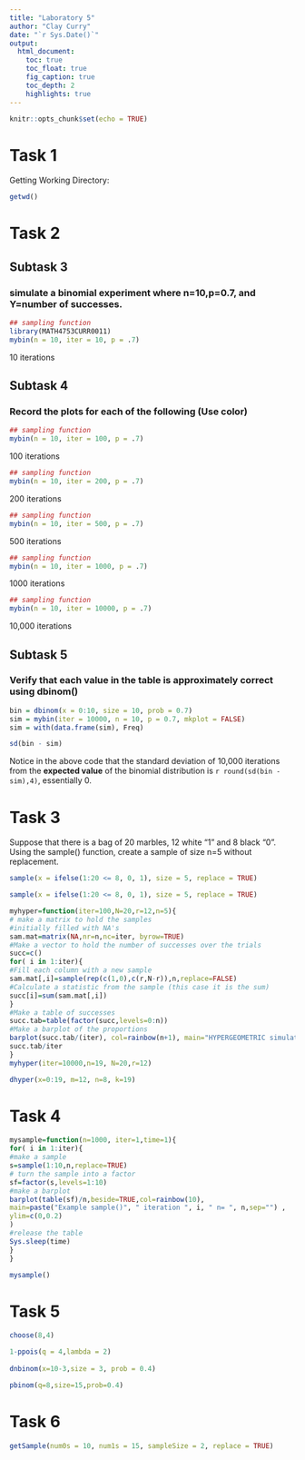 ---
title: "Laboratory 5"
author: "Clay Curry"
date: "`r Sys.Date()`"
output: 
  html_document:
    toc: true
    toc_float: true
    fig_caption: true
    toc_depth: 2
    highlights: true
---

```{r setup, include=FALSE}
knitr::opts_chunk$set(echo = TRUE)
```

# Task 1

Getting Working Directory:
```{r}
getwd()
```

# Task 2

## Subtask 3

### simulate a binomial experiment where n=10,p=0.7, and Y=number of successes.


```{r, cached=TRUE}
## sampling function
library(MATH4753CURR0011)
mybin(n = 10, iter = 10, p = .7)
```
10 iterations

## Subtask 4

### Record the plots for each of the following (Use color)


```{r}
## sampling function
mybin(n = 10, iter = 100, p = .7)
```
100 iterations

```{r}
## sampling function
mybin(n = 10, iter = 200, p = .7)
```
200 iterations

```{r}
## sampling function
mybin(n = 10, iter = 500, p = .7)
```
500 iterations

```{r}
## sampling function
mybin(n = 10, iter = 1000, p = .7)
```
1000 iterations

```{r}
## sampling function
mybin(n = 10, iter = 10000, p = .7)
```
10,000 iterations

## Subtask 5

### Verify that each value in the table is approximately correct using dbinom()
```{r, cached=TRUE, collapse=FALSE}
bin = dbinom(x = 0:10, size = 10, prob = 0.7)
sim = mybin(iter = 10000, n = 10, p = 0.7, mkplot = FALSE)
sim = with(data.frame(sim), Freq)

sd(bin - sim)
```
Notice in the above code that the standard deviation of 10,000 iterations from the **expected value** of the binomial distribution is `r round(sd(bin - sim),4)`, essentially 0.

# Task 3
Suppose that there is a bag of 20 marbles, 12 white "1" and 8 black "0".
Using the sample() function, create a sample of size n=5 without replacement.
```{r}
sample(x = ifelse(1:20 <= 8, 0, 1), size = 5, replace = TRUE)
```

```{r}
sample(x = ifelse(1:20 <= 8, 0, 1), size = 5, replace = TRUE)
```

```{r}
myhyper=function(iter=100,N=20,r=12,n=5){
# make a matrix to hold the samples
#initially filled with NA's
sam.mat=matrix(NA,nr=n,nc=iter, byrow=TRUE)
#Make a vector to hold the number of successes over the trials
succ=c()
for( i in 1:iter){
#Fill each column with a new sample
sam.mat[,i]=sample(rep(c(1,0),c(r,N-r)),n,replace=FALSE)
#Calculate a statistic from the sample (this case it is the sum)
succ[i]=sum(sam.mat[,i])
}
#Make a table of successes
succ.tab=table(factor(succ,levels=0:n))
#Make a barplot of the proportions
barplot(succ.tab/(iter), col=rainbow(n+1), main="HYPERGEOMETRIC simulation", xlab="Number of successes")
succ.tab/iter
}
myhyper(iter=10000,n=19, N=20,r=12)

dhyper(x=0:19, m=12, n=8, k=19)
```

# Task 4

```{r}
mysample=function(n=1000, iter=1,time=1){
for( i in 1:iter){
#make a sample
s=sample(1:10,n,replace=TRUE)
# turn the sample into a factor
sf=factor(s,levels=1:10)
#make a barplot
barplot(table(sf)/n,beside=TRUE,col=rainbow(10), 
main=paste("Example sample()", " iteration ", i, " n= ", n,sep="") ,
ylim=c(0,0.2)
)
#release the table
Sys.sleep(time)
}
}

mysample()
```

# Task 5
```{r}
choose(8,4)

1-ppois(q = 4,lambda = 2)
  
dnbinom(x=10-3,size = 3, prob = 0.4)

pbinom(q=8,size=15,prob=0.4)
```


# Task 6

```{r}
getSample(num0s = 10, num1s = 15, sampleSize = 2, replace = TRUE)
```

